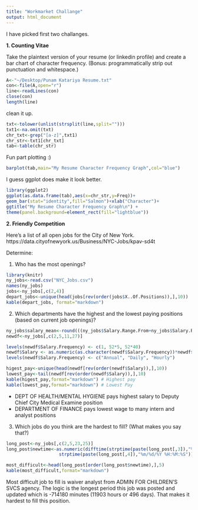 ```yaml
---
title: "Workmarket Challange"
output: html_document
---
```




I have picked first two challanges.

<b> 1. Counting Vitae</b>  

Take the plaintext version of your resume (or linkedin profile) and create a bar chart of character frequency. (Bonus: programmatically strip out punctuation and whitespace.)

```r
A<-"~/Desktop/Punam Katariya Resume.txt"
con<-file(A,open="r")
line<-readLines(con)
close(con)
length(line)
```

clean it up.

```r
txt<-tolower(unlist(strsplit(line,split="")))
txt1<-na.omit(txt)
chr_txt<-grep("[a-z]",txt1)
chr_str<-txt1[chr_txt]
tab<-table(chr_str)
```

Fun part plotting :)

```r
barplot(tab,main="My Resume Character Frequency Graph",col="blue")
```

I guess ggplot does make it look better.

```r
library(ggplot2)
ggplot(as.data.frame(tab),aes(x=chr_str,y=Freq))+
geom_bar(stat="identity",fill="Salmon")+xlab("Character")+
ggtitle("My Resume Character Frequency Graph\n") +
theme(panel.background=element_rect(fill="lightblue"))
```

<b> 2. Friendly Competition</b>

Here’s a list of all open jobs for the City of New York. <a> https://data.cityofnewyork.us/Business/NYC-Jobs/kpav-sd4t </a>

Determine:

1. Who has the most openings?

```r
library(knitr)
ny_jobs<-read.csv("NYC_Jobs.csv")
names(ny_jobs)
jobs<-ny_jobs[,c(2,4)]
depart_jobs<-unique(head(jobs[rev(order(jobs$X..Of.Positions)),],10))
kable(depart_jobs, format="markdown")
```


2. Which departments have the highest and the lowest paying positions (based on current job openings)?


```r
ny_jobs$salary_mean<-round(((ny_jobs$Salary.Range.From+ny_jobs$Salary.Range.To)/2),digits=0)  
newdf<-ny_jobs[,c(2,5,11,27)]

levels(newdf$Salary.Frequency) <- c(1, 52*5, 52*40)
newdf$Salary <- as.numeric(as.character(newdf$Salary.Frequency))*newdf$salary_mean
levels(newdf$Salary.Frequency) <- c("Annual", "Daily", "Hourly")

higest_pay<-unique(head(newdf[rev(order(newdf$Salary)),],10))
lowest_pay<-tail(newdf[rev(order(newdf$Salary)),],10)
kable(higest_pay,format="markdown") # Highest pay
kable(lowest_pay,format="markdown") # Lowest Pay
```


- DEPT OF HEALTH/MENTAL HYGIENE pays highest salary to Deputy Chief City Medical Examine position 
- DEPARTMENT OF FINANCE pays lowest wage to many intern and analyst positions


3. Which jobs do you think are the hardest to fill? (What makes you say that?)


```r
long_post<-ny_jobs[,c(2,5,23,25)]
long_post$newtime<-as.numeric(difftime(strptime(paste(long_post[,3]),"%m/%d/%Y %H:%M:%S"),
                    strptime(paste(long_post[,4]),"%m/%d/%Y %H:%M:%S")),units="mins") 

most_difficult<-head(long_post[order(long_post$newtime),],5)
kable(most_difficult,format="markdown")
```


Most difficult job to fill is waiver analyst from ADMIN FOR CHILDREN'S SVCS agency. The logic is the longest period this job was posted and updated which is -714180 minutes (11903 hours or 496 days). That makes it hardest to fill this position.

